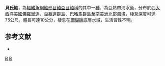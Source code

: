 {{Speciesbox
| taxon = Scorpaena bergii
| image = FMIB 38059 Scorpaena borgii Evermann & Marsh.jpeg
| status = NE
| status_system = IUCN3.1
| binomial_authority =  [[Evermann|Evermann]] & [[Marsh|Marsh]], 1900 
| synonyms = *''Scorpaena bergi, Evermann & Marsh, 1900''
}}
'''貝氏鮋'''，為[[輻鰭魚綱|輻鰭魚綱]][[鮋形目|鮋形目]][[鮋亞目|鮋亞目]][[鮋科|鮋科]]的其中一[[種|種]]，為亞熱帶海水魚，分布於西[[大西洋|大西洋]][[美國|美國]][[佛羅里達|佛羅里達]]、[[百慕達群島|百慕達群島]]、[[巴哈馬群島|巴哈馬群島]]至[[南美洲|南美洲]]北部海域，棲息深度可達75公尺，體長可達10公分，棲息在[[珊瑚礁|珊瑚礁]]底層水域，生活習性不明。

==参考文献==
*{{FishBase_species|genus=Scorpaena|species=bergii|year=2014|month=7}}

{{taxonbar}}
[[Category:_1900年描述的鱼类|B]]
[[Category:鮋屬|B]]